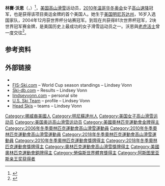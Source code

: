 {{noteTA
|T=zh-cn:琳赛·冯恩;zh-tw:林賽·沃恩;zh-hk:蓮絲·禾恩;
|1=zh-cn:琳赛;zh-tw:林賽;zh-hk:蓮絲;
|2=zh-cn:冯恩;zh-tw:沃恩;zh-hk:禾恩;
}}
{{Infobox alpine ski racer
|image         = 2017 Audi FIS Ski Weltcup Garmisch-Partenkirchen Damen - Lindsey Vonn - by 2eight - 8SC8048.jpg
|image_size    = 250px
|caption       = 林賽·沃恩，摄于2017年1月
|country       = {{USA}}
|disciplines   = [[滑降|滑降]]、[[超级大回转|超级大回转]]、[[大回转|大回转]]、[[障碍滑冰|障碍]]、混合
|club          = Vail SSC
|birth_name = Lindsey Caroline Kildow
|birth_date    = {{birth date and age|1984|10|18}}
|birth_place   = {{USA}}[[明尼苏达州|明尼苏达州]][[圣保罗|圣保罗]]
|death_date    =
|death_place   =
|height        = {{height|ft=5|in=10}}
|weight        = {{convert|160|lb|0}}
|wcdebut       = 2000年11月18日<br>（16岁）
|retired       =
|website       = [http://www.lindseyvonn.com/ lindseyvonn.com]
|olympicteams  = 4–（[[2002年冬季奧林匹克運動會高山滑雪比賽|2002]]，[[2006年冬季奧林匹克運動會高山滑雪比賽|2006]]，[[2010年冬季奧林匹克運動會高山滑雪比賽|2010]]，[[2018年冬季奧林匹克運動會高山滑雪比賽|2018]]）
|olympicmedals = 3
|olympicgolds  = 1
|worldsteams   = 6–（[[2005年世界高山滑雪錦標賽|2005]]–[[2017年世界高山滑雪錦標賽|2017]]）
|worldsmedals  = 7
|worldsgolds   = 2
|wcseasons     = 16–（[[2002年高山滑雪世界杯|2002]]，[[2004年高山滑雪世界杯|2004]]–[[2018年高山滑雪世界杯|2018]]）
|wcwins        = 81
|wcpodiums     = 135
|wcoveralls    = 4–（[[2008年高山滑雪世界杯|2008]]，[[2010年高山滑雪世界杯|2010]]，[[2012年高山滑雪世界杯|2012]]）
|wctitles      = 16–（8 [[滑降|DH]]，5 [[超级大回转|SG]]，3 KB）
|show-medals   = yes
|medaltemplates =
{{Medal|Sport|女子[[高山滑雪|高山滑雪]]}}
{{Medal|Country|{{USA}}}}
{{Medal|Competition|国际高山滑雪比赛}}
{{MedalCount
|[[冬季奧林匹克運動會高山滑雪比賽|奥运会]]|1|0|2
|[[世界高山滑雪錦標賽|世界锦标赛]]|2|3|2
|'''总计'''|'''3'''|'''3'''|'''4'''
}}
{{Medal|Competition|[[冬季奧林匹克運動會高山滑雪比賽|冬季奥林匹克运动会]]}}
{{Medal|Gold|[[2010年冬季奧林匹克運動會高山滑雪比賽|2010 温哥华]]|[[2010年冬季奧林匹克運動會高山滑雪比賽—女子滑降|滑降]]}}
{{Medal|Bronze|2010 温哥华|[[2010年冬季奧林匹克運動會高山滑雪比賽—女子超級大回轉|超级大回转]]}}
{{Medal|Bronze|[[2018年冬季奧林匹克運動會高山滑雪比賽|2018 平昌]]|[[2018年冬季奧林匹克運動會高山滑雪比賽—女子滑降|滑降]]}}
{{Medal|Competition|[[世界高山滑雪錦標賽|世界锦标赛]]}}
{{Medal|Gold|[[2009年世界高山滑雪錦標賽|2009 Val-d'Isère]]|滑降}}
{{Medal|Gold|2009 瓦勒迪泽尔|超级大回转}}
{{Medal|Silver|[[2007年世界高山滑雪錦標賽|2007 Åre]]|滑降}}
{{Medal|Silver|2007 Åre|超级大回转}}
{{Medal|Silver|[[2011年世界高山滑雪錦標賽|2011 加爾米施-帕滕基興]]|滑降}}
{{Medal|Bronze|[[2015年世界高山滑雪錦標賽|2015 海狸溪]]|超級大回轉}}
{{Medal|Bronze|[[2017年世界高山滑雪錦標賽|2017 聖莫里茲]]|滑降}}
{{Medal|Competition|世界青年滑雪锦标赛}}
{{Medal|Silver|2003 圣文森特|滑降}}
{{Medal|Silver|2004 马里博尔|滑降}}
{{Medal|Bronze|2004 马里博尔|大回转}}
}}

'''林賽·沃恩'''（{{lang-en|'''Lindsey Vonn'''}}，{{bd|1984年|10月18日||}}）<ref>{{cite web | url = http://www.fis-ski.com/uk/604/613.html?sector=AL&competitorid=30368&type=result | title = Athlete information: VONN Lindsey | publisher = [[國際滑雪聯合會|Fédération Internationale de Ski]] | accessdate = 2013-03-18 | archive-url = https://web.archive.org/web/20130331062034/http://www.fis-ski.com/uk/604/613.html?sector=AL&competitorid=30368&type=result | archive-date = 2013-03-31 | dead-url = yes }}</ref>，[[美国|美国]][[高山滑雪|高山滑雪]]运动员，[[2010年温哥华冬奥会|2010年温哥华冬奥会]]女子[[高山速降|高山速降]]冠军，也是获得该项目奥运金牌的首个美国人。她生于[[美国|美国]][[明尼苏达州|明尼苏达州]]，16岁入选国家队，2004年12月获世界杯分站赛冠军。到现在共获得81次世界杯冠军，2块世界冠军赛金牌，是美国历史上最成功的女子滑雪运动员之一。沃恩與[[老虎活士|老虎活士]]曾一度交往<ref>{{cite web|url=https://people.com/sports/lindsey-vonn-and-tiger-woods-split/|title=Lindsey Vonn and Tiger Woods Have Split|date=2020-12-02|publisher=People|author=Maria Mercedes Lara|access-date=2021-10-06|archive-date=2021-12-21|archive-url=https://web.archive.org/web/20211221005615/https://people.com/sports/lindsey-vonn-and-tiger-woods-split/|dead-url=no}}</ref>。

== 参考资料 ==
{{reflist}}

== 外部链接 ==
{{Commons category|Lindsey Vonn}}
* {{FIS|S=AL|ID=30368}}
* [https://web.archive.org/web/20150924144012/http://www.fis-ski.com/uk/604/613.html?sector=AL&competitorid=30368&type=st-WC FIS-Ski.com] – World Cup season standings – Lindsey Vonn
* [http://www.ski-db.com/db/profiles/lindsey_vonn_usa_wkldlc.asp Ski-db.com] {{Wayback|url=http://www.ski-db.com/db/profiles/lindsey_vonn_usa_wkldlc.asp |date=20150924060939 }} – Results – Lindsey Vonn
* [https://web.archive.org/web/20110206081808/http://www.lindseyvonn.com/ lindseyvonn.com] – personal site
* [https://web.archive.org/web/20120115202233/http://alpine.usskiteam.com/athletes/lindsey-vonn U.S. Ski Team] – profile – Lindsey Vonn
* [http://www.head.com/ski/teams/?region=eu&id=39 Head Skis] {{Wayback|url=http://www.head.com/ski/teams/?region=eu&id=39 |date=20150910035829 }} – teams – Lindsey Vonn

{{s-start}}
{{s-ach}}
{{succession box |
 | before = [[娜斯佳·柳金|娜斯佳·柳金]]和[[纳塔莉·考芙林|纳塔莉·考芙林]]
 | after = [[愛麗森·費利克斯|愛麗森·費利克斯]]
 | title = [[美国奥林匹克委员会|美国奥委会]]年度最佳女运动员奖
 | years = 2009、2010
|}}
{{s-end}}
{{奥林匹克运动会高山滑雪比赛女子滑降冠军}}
{{劳伦斯世界体育奖年度女子运动员}}
{{美联社年度最佳女运动员}}
{{ESPY最佳女运动员}}
{{阿斯图里亚斯亲王奖获得者|sports}}

{{Authority control}}
{{DEFAULTSORT:Vonn, Lindsey}}
[[Category:挪威裔美國人|Category:挪威裔美國人]]
[[Category:明尼蘇達州人|Category:明尼蘇達州人]]
[[Category:美国女子高山滑雪运动员|Category:美国女子高山滑雪运动员]]
[[Category:美国奥运高山滑雪运动员|Category:美国奥运高山滑雪运动员]]
[[Category:美國奧林匹克運動會金牌得主|Category:美國奧林匹克運動會金牌得主]]
[[Category:2006年冬季奧林匹克運動會高山滑雪運動員|Category:2006年冬季奧林匹克運動會高山滑雪運動員]]
[[Category:2010年冬季奧林匹克運動會高山滑雪運動員|Category:2010年冬季奧林匹克運動會高山滑雪運動員]]
[[Category:2018年冬季奧林匹克運動會高山滑雪運動員|Category:2018年冬季奧林匹克運動會高山滑雪運動員]]
[[Category:2010年冬季奧林匹克運動會獎牌得主|Category:2010年冬季奧林匹克運動會獎牌得主]]
[[Category:2018年冬季奧林匹克運動會獎牌得主|Category:2018年冬季奧林匹克運動會獎牌得主]]
[[Category:奧林匹克運動會高山滑雪獎牌得主|Category:奧林匹克運動會高山滑雪獎牌得主]]
[[Category:美國奧林匹克運動會銅牌得主|Category:美國奧林匹克運動會銅牌得主]]
[[Category:勞倫斯世界體育獎得主|Category:勞倫斯世界體育獎得主]]
[[Category:阿斯图里亚斯亲王奖获得者|Category:阿斯图里亚斯亲王奖获得者]]